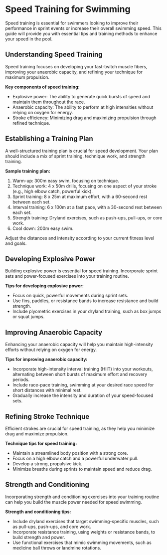 # Speed Training for Swimming

Speed training is essential for swimmers looking to improve their performance in sprint events or increase their overall swimming speed. This guide will provide you with essential tips and training methods to enhance your speed in the pool.

## Understanding Speed Training

Speed training focuses on developing your fast-twitch muscle fibers, improving your anaerobic capacity, and refining your technique for maximum propulsion.

**Key components of speed training:**

- Explosive power: The ability to generate quick bursts of speed and maintain them throughout the race.
- Anaerobic capacity: The ability to perform at high intensities without relying on oxygen for energy.
- Stroke efficiency: Minimizing drag and maximizing propulsion through refined technique.

## Establishing a Training Plan

A well-structured training plan is crucial for speed development. Your plan should include a mix of sprint training, technique work, and strength training.

**Sample training plan:**

1. Warm-up: 300m easy swim, focusing on technique.
2. Technique work: 4 x 50m drills, focusing on one aspect of your stroke (e.g., high elbow catch, powerful kick).
3. Sprint training: 8 x 25m at maximum effort, with a 60-second rest between each set.
4. Interval training: 6 x 100m at a fast pace, with a 30-second rest between each set.
5. Strength training: Dryland exercises, such as push-ups, pull-ups, or core work.
6. Cool down: 200m easy swim.

Adjust the distances and intensity according to your current fitness level and goals.

## Developing Explosive Power

Building explosive power is essential for speed training. Incorporate sprint sets and power-focused exercises into your training routine.

**Tips for developing explosive power:**

- Focus on quick, powerful movements during sprint sets.
- Use fins, paddles, or resistance bands to increase resistance and build strength.
- Include plyometric exercises in your dryland training, such as box jumps or squat jumps.

## Improving Anaerobic Capacity

Enhancing your anaerobic capacity will help you maintain high-intensity efforts without relying on oxygen for energy.

**Tips for improving anaerobic capacity:**

- Incorporate high-intensity interval training (HIIT) into your workouts, alternating between short bursts of maximum effort and recovery periods.
- Include race-pace training, swimming at your desired race speed for short distances with minimal rest.
- Gradually increase the intensity and duration of your speed-focused sets.

## Refining Stroke Technique

Efficient strokes are crucial for speed training, as they help you minimize drag and maximize propulsion.

**Technique tips for speed training:**

- Maintain a streamlined body position with a strong core.
- Focus on a high elbow catch and a powerful underwater pull.
- Develop a strong, propulsive kick.
- Minimize breaths during sprints to maintain speed and reduce drag.

## Strength and Conditioning

Incorporating strength and conditioning exercises into your training routine can help you build the muscle power needed for speed swimming.

**Strength and conditioning tips:**

- Include dryland exercises that target swimming-specific muscles, such as pull-ups, push-ups, and core work.
- Incorporate resistance training, using weights or resistance bands, to build strength and power.
- Use functional exercises that mimic swimming movements, such as medicine ball throws or landmine rotations.